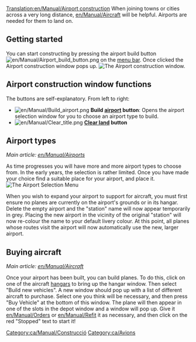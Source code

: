 [[Translation:en/Manual/Airport construction]]
{{ca/Traducció|en/Manual/Airport construction|0}}
{{ca/Manual/Taula de contingut}}
When joining towns or cities across a very long distance, [[en/Manual/Aircraft]] will be helpful. Airports are needed for them to land on.

==Getting started==
You can start constructing by pressing the airport build button [[File:en/Manual/Airport build button.png]] on the [[en/Manual/Game interface|menu bar]]. Once clicked the Airport construction window pops up.
[[File:en/Manual/Airport construction.png|frame|none|The Airport construction window.]]

==Airport construction window functions==

The buttons are self-explanatory. From left to right:

* [[File:en/Manual/Build airport.png]] '''Build [[en/Manual/Airports|airport]] button''': Opens the airport selection window for you to choose an airport type to build.
* [[File:en/Manual/Clear title.png]] '''[[en/Manual/Landscaping|Clear land]] button'''

==Airport types==
''Main article: [[en/Manual/Airports]]''

As time progresses you will have more and more airport types to choose from. In the early years, the selection is rather limited. Once you have made your choice find a suitable place for your airport, and place it.
[[File:en/Manual/Airport-selection1.png|none|frame|The Airport Selection Menu]]

When you wish to expand your airport to support for aircraft, you must first ensure no planes are currently on the airport's grounds or in its hangar. Delete the empty airport and the "station" name will now appear temporarily in grey. Placing the new airport in the vicinity of the original "station" will now re-colour the name to your default livery colour. At this point, all planes whose routes visit the airport will now automatically use the new, larger airport.

==Buying aircraft==

''Main article: [[en/Manual/Aircraft]]''

Once your airport has been built, you can build planes. To do this, click on one of the aircraft [[en/Manual/Depots|hangars]] to bring up the hangar window. Then select "Build new vehicles". A new window should pop up with a list of different aircraft to purchase. Select one you think will be necessary, and then press "Buy Vehicle" at the bottom of this window. The plane will then appear in one of the slots in the depot window and a window will pop up. Give it [[en/Manual/Orders]] or [[en/Manual/Refit]] it as necessary, and then click on the red "Stopped" text to start it!

[[Category:ca/Manual/Construcció]]
[[Category:ca/Avions]]